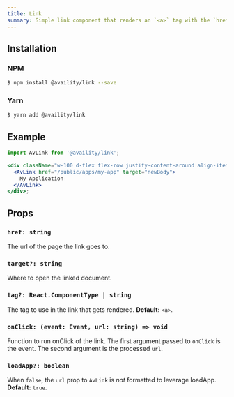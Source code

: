 ```yaml
---
title: Link
summary: Simple link component that renders an `<a>` tag with the `href` formatted to leverage loadApp so that when the link is opened in a new tab, it gets loaded inside the home page's iframe
---
```


## Installation

### NPM

```bash
$ npm install @availity/link --save
```

### Yarn

```bash
$ yarn add @availity/link
```

## Example

```jsx live=true viewCode=true
import AvLink from '@availity/link';

<div className="w-100 d-flex flex-row justify-content-around align-items-center">
  <AvLink href="/public/apps/my-app" target="newBody">
    My Application
  </AvLink>
</div>;
```

## Props

### `href: string`

The url of the page the link goes to.

### `target?: string`

Where to open the linked document.

### `tag?: React.ComponentType | string`

The tag to use in the link that gets rendered. **Default:** `<a>`.

### `onClick: (event: Event, url: string) => void`

Function to run onClick of the link. The first argument passed to `onClick` is the event. The second argument is the processed `url`.

### `loadApp?: boolean`

When `false`, the `url` prop to `AvLink` is _not_ formatted to leverage loadApp. **Default:** `true`.
